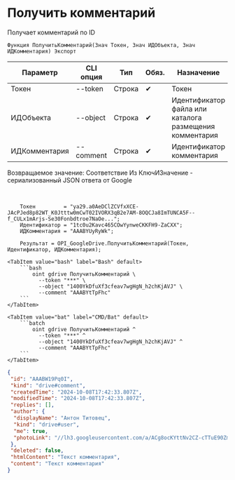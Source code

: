 ﻿---
sidebar_position: 2
---


# Получить комментарий
 Получает комментарий по ID



`Функция ПолучитьКомментарий(Знач Токен, Знач ИДОбъекта, Знач ИДКомментария) Экспорт`

  | Параметр | CLI опция | Тип | Обяз. | Назначение |
  |-|-|-|-|-|
  | Токен | --token | Строка | &#x2714; | Токен |
  | ИДОбъекта | --object | Строка | &#x2714; | Идентификатор файла или каталога размещения комментария |
  | ИДКомментария | --comment | Строка | &#x2714; | Идентификатор комментария |

  
  Возвращаемое значение:   Соответствие Из КлючИЗначение - сериализованный JSON ответа от Google

<br/>




```bsl title="Пример использования для 1С:Предприятие/OneScript"
    Токен         = "ya29.a0AeDClZCVfxXCE-JAcPJed8p82WT_K0Jtttw0mCwT02IVORX3qB2e7AM-8OQCJa8ImTUNCA5F--f_CULx1mArjs-Se30Fonbdtroe7NaOe...";
    Идентификатор = "1tc0u2Kavc465COwYynweCKKFH9-ZaCXX";
    ИДКомментария = "AAABYUyRyWk";

    Результат = OPI_GoogleDrive.ПолучитьКомментарий(Токен, Идентификатор, ИДКомментария);
```
    

 <Tabs>
  
    <TabItem value="bash" label="Bash" default>
        ```bash
            oint gdrive ПолучитьКомментарий \
              --token "***" \
              --object "1400YkDfuXf3cfeav7wgHgN_h2chKjAVJ" \
              --comment "AAABYtTpFhc"
        ```
    </TabItem>
  
    <TabItem value="bat" label="CMD/Bat" default>
        ```batch
            oint gdrive ПолучитьКомментарий ^
              --token "***" ^
              --object "1400YkDfuXf3cfeav7wgHgN_h2chKjAVJ" ^
              --comment "AAABYtTpFhc"
        ```
    </TabItem>
</Tabs>


```json title="Результат"
{
 "id": "AAABW19Pq0I",
 "kind": "drive#comment",
 "createdTime": "2024-10-08T17:42:33.807Z",
 "modifiedTime": "2024-10-08T17:42:33.807Z",
 "replies": [],
 "author": {
  "displayName": "Антон Титовец",
  "kind": "drive#user",
  "me": true,
  "photoLink": "//lh3.googleusercontent.com/a/ACg8ocKYttNv2CZ-cTTuE90Zmht_PwnGc0YnjM1IUllXsTVORfZFVPU=s50-c-k-no"
 },
 "deleted": false,
 "htmlContent": "Текст комментария",
 "content": "Текст комментария"
}
```
